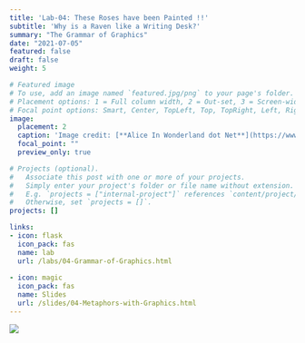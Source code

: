 ```yaml
---
title: 'Lab-04: These Roses have been Painted !!'
subtitle: 'Why is a Raven like a Writing Desk?'
summary: "The Grammar of Graphics"
date: "2021-07-05"
featured: false
draft: false
weight: 5

# Featured image
# To use, add an image named `featured.jpg/png` to your page's folder.
# Placement options: 1 = Full column width, 2 = Out-set, 3 = Screen-width
# Focal point options: Smart, Center, TopLeft, Top, TopRight, Left, Right, BottomLeft, Bottom, BottomRight
image:
  placement: 2
  caption: 'Image credit: [**Alice In Wonderland dot Net**](https://www.alice-in-wonderland.net/)'
  focal_point: ""
  preview_only: true

# Projects (optional).
#   Associate this post with one or more of your projects.
#   Simply enter your project's folder or file name without extension.
#   E.g. `projects = ["internal-project"]` references `content/project/deep-learning/index.md`.
#   Otherwise, set `projects = []`.
projects: []

links:
- icon: flask
  icon_pack: fas
  name: lab
  url: /labs/04-Grammar-of-Graphics.html
  
- icon: magic
  icon_pack: fas
  name: Slides
  url: /slides/04-Metaphors-with-Graphics.html
---
```


![](featured.jpg)
